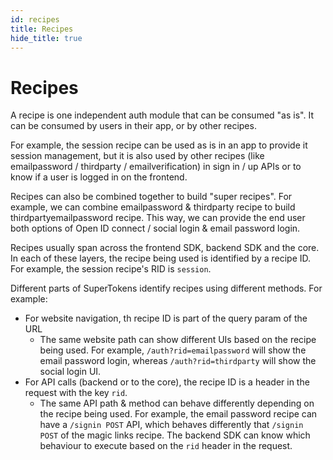 ```yaml
---
id: recipes
title: Recipes
hide_title: true
---
```


# Recipes
A recipe is one independent auth module that can be consumed "as is". It can be consumed by users in their app, or by other recipes.

For example, the session recipe can be used as is in an app to provide it session management, but it is also used by other recipes (like emailpassword / thirdparty / emailverification) in sign in / up APIs or to know if a user is logged in on the frontend.

Recipes can also be combined together to build "super recipes". For example, we can combine emailpassword & thirdparty recipe to build thirdpartyemailpassword recipe. This way, we can provide the end user both options of Open ID connect / social login & email password login.

Recipes usually span across the frontend SDK, backend SDK and the core. In each of these layers, the recipe being used is identified by a recipe ID. For example, the session recipe's RID is `session`.

Different parts of SuperTokens identify recipes using different methods. For example:
- For website navigation, th recipe ID is part of the query param of the URL
    - The same website path can show different UIs based on the recipe being used. For example, `/auth?rid=emailpassword` will show the email password login, whereas `/auth?rid=thirdparty` will show the social login UI.
- For API calls (backend or to the core), the recipe ID is a header in the request with the key `rid`.
    - The same API path & method can behave differently depending on the recipe being used. For example, the email password recipe can have a `/signin POST` API, which behaves differently that `/signin POST` of the magic links recipe. The backend SDK can know which behaviour to execute based on the `rid` header in the request.